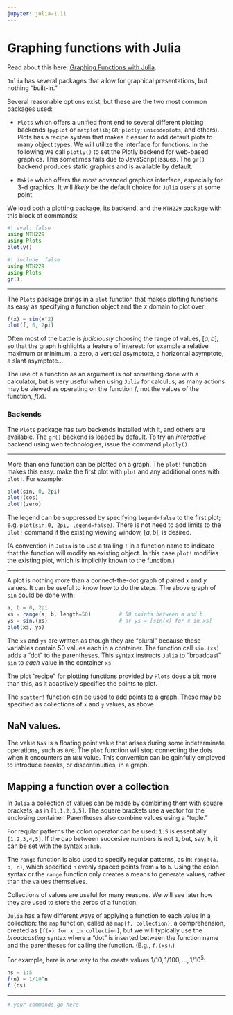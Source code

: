 ```yaml
---
jupyter: julia-1.11
---
```


# Graphing functions with Julia

Read about this here: [Graphing Functions with Julia](http://mth229.github.io/graphing.html).

`Julia` has several packages that allow for
graphical presentations, but nothing "built-in."

Several reasonable options exist, but these are the two most common packages used:

* `Plots` which offers a unified front end to several different plotting backends (`pyplot` or `matplotlib`;  `GR`; `plotly`; `unicodeplots`; and others).  Plots has a recipe system that makes  it  easier to add default plots to many object types. We will utilize the interface for functions. In the following we call `plotly()` to set the Plotly backend for web-based graphics. This sometimes fails due to JavaScript issues. The `gr()` backend produces static graphics and is available by default.

* `Makie` which offers the most  advanced  graphics interface, especially for 3-d  graphics.  It will *likely* be the default choice for `Julia` users at some point.

We load both a plotting package, its backend, and the `MTH229` package with this block of commands:

```julia
#| eval: false
using MTH229
using Plots
plotly()
```

```julia
#| include: false
using MTH229
using Plots
gr();
```

----

The `Plots` package brings in a `plot` function that makes plotting
functions as easy as specifying a function object and the $x$ domain
to plot over:

```julia
f(x) = sin(x^2)
plot(f, 0, 2pi)
```



Often most of the battle is *judiciously* choosing the range of values, $[a,b]$, so that the graph highlights a feature of interest: for example a
relative maximum or minimum, a zero, a vertical asymptote, a
horizontal asymptote, a slant asymptote...


The use of a function as an argument is not something done with a
calculator, but is very useful when using `Julia` for calculus, as many
actions may be viewed as operating on the function $f$, not the values
of the function, $f(x)$.

### Backends

The `Plots` package has two backends installed with it, and others are available. The `gr()` backend is loaded by default. To try an *interactive* backend using web technologies, issue the command `plotly()`.

----

More than one function can be plotted on a graph. The `plot!` function
makes this easy: make the first plot with `plot` and any additional
ones with `plot!`. For example:

```julia
plot(sin, 0, 2pi)
plot!(cos)
plot!(zero)
```


The legend can be suppressed by specifying `legend=false` to the first
 plot; e.g.  `plot(sin,0, 2pi, legend=false)`. There is not need to add limits to the `plot!` command if the existing viewing window, $[a,b]$, is desired.




(A convention in `Julia` is to use a trailing `!` in a function name to indicate that the function will modify an existing object. In this case `plot!` modifies the existing plot, which is implicitly known to the function.)

----

A plot is nothing more than a connect-the-dot graph of paired $x$ and
$y$ values. It can be useful to know how to do the steps. The above
graph of `sin` could be done with:

```julia
a, b = 0, 2pi
xs = range(a, b, length=50)  		# 50 points between a and b
ys = sin.(xs)	                    # or ys = [sin(x) for x in xs]
plot(xs, ys)
```

The `xs` and `ys` are written as though they are "plural" because
these variables contain 50 values each in a container. The function call `sin.(xs)` adds a "dot" to the parentheses. This syntax instructs `Julia` to "broadcast" `sin` to *each* value in the container `xs`.

The plot "recipe" for plotting functions provided  by `Plots`  does a bit more than this, as it adaptively specifies the points to plot.



The  `scatter!` function can be used to add points to a graph. These may be specified as collections of `x` and `y` values, as above.





## NaN values.

The value `NaN` is a floating point value that arises during some
indeterminate operations, such as `0/0`. The `plot` function will stop
connecting the dots when it encounters an `NaN` value. This convention
can be gainfully employed to introduce breaks, or discontinuities, in a graph.





## Mapping a function over a collection

In `Julia` a collection of values can be made by combining them with
square brackets, as in `[1,1,2,3,5]`. The  square  brackets use a vector for  the  enclosing  container. Parentheses also combine  values using a  "tuple."

For reqular patterns the colon operator
can be used: `1:5` is essentially  `[1,2,3,4,5]`. If  the gap  between succesive  numbers is not  `1`, but, say, `h`,  it  can be set  with the syntax  `a:h:b`.

The `range` function is also used to specify regular patterns, as in:
`range(a, b, n)`, which specified `n` evenly spaced points from `a` to
`b`.  Using the colon syntax or the `range` function only creates a
means to generate values, rather than the values themselves.

Collections of values are useful for many reasons. We will
see later how they are used to store the zeros of a function.

`Julia` has a few different ways of applying a function to each value
in a collection: the `map` function, called as `map(f, collection)`, a comprehension, created as `[f(x) for x in collection]`, but we will typically use the *broadcasting* syntax where a "dot" is inserted between the function name and the parentheses for calling the function. (E.g., `f.(xs)`.)

For example, here is  *one*  way to the create values  $1/10,   1/100, \dots, 1/10^5$:

```julia
ns = 1:5
f(n) = 1/10^n
f.(ns)
```


----

```julia
# your commands go here

```
